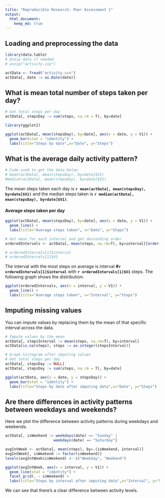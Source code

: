 ```yaml
---
title: "Reproducible Research: Peer Assessment 1"
output: 
  html_document:
    keep_md: true
---
```



## Loading and preprocessing the data
```r
library(data.table)
# Unzip data if needed
# unzip("activity.zip")

actData <- fread("activity.csv")
actData[, date := as.Date(date)]
```

## What is mean total number of steps taken per day?
```r
# Get total steps per day
actData[, stepsDay := sum(steps, na.rm = T), by=date]

library(ggplot2)

ggplot(actData[, mean(stepsDay), by=date], aes(x = date, y = V1)) +
  geom_bar(stat = "identity") +
  labs(title="Steps by date",x="Date", y="Steps")
```


## What is the average daily activity pattern?

```r
# Code used to get the data below
# mean(actData[, mean(stepsDay), by=date]$V1)
#median(actData[, mean(stepsDay), by=date]$V1)
```

The mean steps taken each day is **`r mean(actData[, mean(stepsDay), by=date]$V1)`** and the
median steps taken is **`r median(actData[, mean(stepsDay), by=date]$V1)`**.


#### Average steps taken per day

```r
ggplot(actData[, mean(stepsDay), by=date], aes(x = date, y = V1)) +
  geom_line() +
  labs(title="Average steps taken", x="Date", y="Steps")
```

```r
# Get mean for each interval and get descending order
orderedIntervals <- actData[, mean(steps, na.rm=T), by=interval][order(-V1),]

# orderedIntervals[1]$interval
# orderedIntervals[1]$V1
```

The interval with the most steps on average is interval **\#`r orderedIntervals[1]$interval`** with **`r orderedIntervals[1]$V1`** steps. The following graph shows the distribution:

```r
ggplot(orderedIntervals, aes(x = interval, y = V1)) +
  geom_line() +
  labs(title="Average steps taken", x="Interval", y="Steps")
```

## Imputing missing values

You can impute values by replacing them by the mean of that specific interval across the data.

```r
# Impute values by the mean
actData[, stepsInterval := mean(steps, na.rm=T), by=interval]
actData[is.na(steps), steps := as.integer(stepsInterval)]

# Graph histogram after imputing values
# Get total steps per day
actData[, stepsDay := NULL]
actData[, stepsDay := sum(steps, na.rm = T), by=date]

ggplot(actData, aes(x = date, y = stepsDay)) +
  geom_bar(stat = "identity") +
  labs(title="Steps by date after imputing data",x="Date", y="Steps")
```

## Are there differences in activity patterns between weekdays and weekends?

Here we plot the difference between activity patterns during weekdays and weekends.

```r
actData[, isWeekend := weekdays(date) == "Sunday" |
                      weekdays(date) == "Saturday"]

avgIntWeek <- actData[, mean(steps), by=.(isWeekend, interval)]
avgIntWeek[, isWeekend := factor(isWeekend)]
levels(avgIntWeek$isWeekend) <- c("Weekday", "Weekend")

ggplot(avgIntWeek, aes(x = interval, y = V1)) +
  geom_line(stat = "identity") +
  facet_grid(. ~ isWeekend) +
  labs(title="Steps by interval after imputing data",x="Interval", y="Steps")
```

We can see that there's a clear difference between activity levels.
